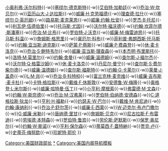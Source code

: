 {{Navbox
|name = 美国财政部长
|title = [[美国财政部长]]
|image = [[File:Seal of the United States Department of the Treasury.svg|100px]]
|list1 = [[亚历山大·汉密尔顿]]{{-w}}[[小奥利弗·沃尔科特]]{{-w}}[[塞缪尔·德克斯特]]{{-w}}[[艾伯特·加勒廷]]{{-w}}[[乔治·W·坎贝尔]]{{-w}}[[亚历山大·J·达拉斯]]{{-w}}[[威廉·H·克劳福德]]{{-w}}[[理查德·拉什]]{{-w}}[[塞缪尔·D·英厄姆]]{{-w}}[[路易斯·麦克莱恩]]{{-w}}[[威廉·约翰·杜安]]{{-w}}[[罗杰·B·托尼]]{{-w}}[[利瓦伊·伍德伯里]]{{-w}}[[托马斯·尤因]]{{-w}}[[沃尔特·福沃德]]{{-w}}[[约翰·坎菲尔德·斯潘塞]]{{-w}}[[乔治·M·比布]]{{-w}}[[罗伯特·J·沃克]]{{-w}}[[威廉·M·梅雷迪思]]{{-w}}[[托马斯·科温]]{{-w}}[[詹姆斯·格思里]]{{-w}}[[豪厄尔·科布]]{{-w}}[[菲利普·弗朗西斯·托马斯]]{{-w}}[[约翰·亚当斯·迪克斯]]{{-w}}[[萨蒙·波特兰·蔡斯|萨蒙·P·蔡斯]]{{-w}}[[威廉·P·费森登]]{{-w}}[[休·麦卡洛克]]{{-w}}[[乔治·S·鲍特韦尔]]{{-w}}[[威廉·亚当斯·理查森]]{{-w}}[[本杰明·布里斯托]]{{-w}}[[洛特·M·莫里尔]]{{-w}}[[约翰·舍曼]]{{-w}}[[威廉·温德姆]]{{-w}}[[查尔斯·J·福尔杰]]{{-w}}[[葛礼山|沃尔特·Q·格雷沙姆]]{{-w}}[[休·麦卡洛克]]{{-w}}[[丹尼尔·曼宁]]{{-w}}[[查尔斯·S·费尔柴尔德]]{{-w}}[[威廉·温德姆]]{{-w}}[[查尔斯·福斯特]]{{-w}}[[约翰·G·卡莱尔]]{{-w}}[[莱曼·J·盖奇]]{{-w}}[[L·M·肖]]{{-w}}[[乔治·B·科特枊]]{{-w}}[[富兰克林·麦克维]]{{-w}}[[威廉·吉布斯·麦卡杜]]{{-w}}[[卡特·格拉斯]]{{-w}}[[戴维·F·休斯敦]]{{-w}}[[安德鲁·W·梅隆]]{{-w}}[[奥格登·L·米尔斯]]{{-w}}[[威廉·哈特曼·伍丁]]{{-w}}[[小亨利·摩根索]]{{-w}}[[弗雷德·M·文森]]{{-w}}[[约翰·W·斯奈德]]{{-w}}[[乔治·M·汉弗莱]]{{-w}}[[罗伯特·伯纳德·安德森]]{{-w}}[[C·道格拉斯·狄龙]]{{-w}}[[亨利·H·福勒]]{{-w}}[[约瑟夫·W·巴尔]]{{-w}}[[戴维·M·肯尼迪]]{{-w}}[[约翰·康纳利]]{{-w}}[[乔治·P·舒尔茨]]{{-w}}[[威廉·E·西蒙]]{{-w}}[[W·迈克尔·布卢门撒尔]]{{-w}}[[G·威廉·米勒]]{{-w}}[[唐纳德·里甘]]{{-w}}[[詹姆斯·贝克]]{{-w}}[[尼古拉斯·F·布雷迪]]{{-w}}[[劳埃德·本特森]]{{-w}}[[罗伯特·鲁宾]]{{-w}}[[劳伦斯·萨默斯]]{{-w}}[[保罗·奥尼尔]]{{-w}}[[约翰·W·斯诺]]{{-w}}[[亨利·保尔森]]{{-w}}[[蒂莫西·F·蓋特納]]{{-w}}[[贾克·卢]]{{-w}}[[史蒂芬·梅努欽]]{{-w}}[[珍妮特·耶伦]]
}}
[[Category:美国财政部长]]
<noinclude>
[[Category:美国财政部长|*]]
[[Category:美国内阁导航模板]]
</noinclude>
